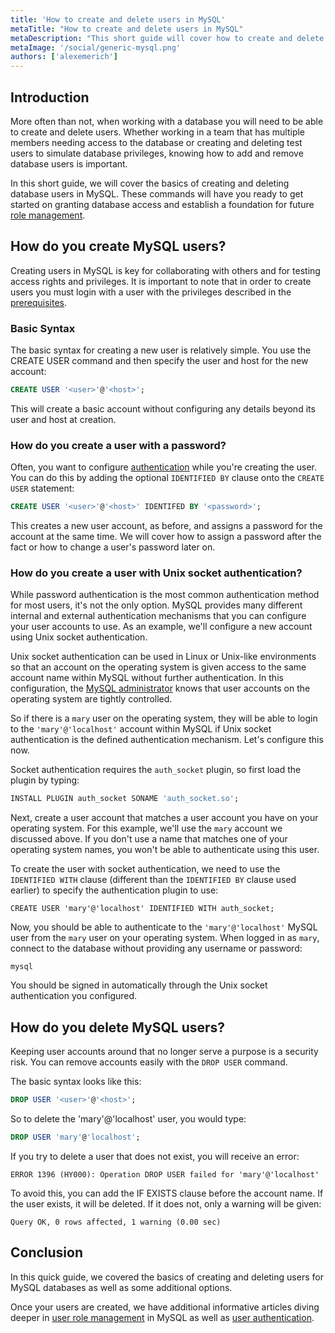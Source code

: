 ```yaml
---
title: 'How to create and delete users in MySQL'
metaTitle: "How to create and delete users in MySQL"
metaDescription: "This short guide will cover how to create and delete users in MySQL."
metaImage: '/social/generic-mysql.png'
authors: ['alexemerich']
---
```



## Introduction

More often than not, when working with a database you will need to be able to create and delete users. Whether working in a team that has multiple members needing access to the database or creating and deleting test users to simulate database privileges, knowing how to add and remove database users is important.

In this short guide, we will cover the basics of creating and deleting database users in MySQL. These commands will have you ready to get started on granting database access and establish a foundation for future [role management](/mysql/authentication-and-authorization/role-management).

## How do you create MySQL users?

Creating users in MySQL is key for collaborating with others  and for testing access rights and privileges. It is important to note that in order to create users you must login with a user with the privileges described in the [prerequisites](/mysql/authentication-and-authorization/user-management-and-authentication#prerequisites).

### Basic Syntax

The basic syntax for creating a new user is relatively simple. You use the CREATE USER command and then specify the user and host for the new account:

```sql
CREATE USER '<user>'@'<host>';
```

This will create a basic account without configuring any details beyond its user and host at creation.

### How do you create a user with a password?

Often, you want to configure [authentication](/intro/database-glossary#authentication) while you're creating the user. You can do this by adding the optional `IDENTIFIED BY` clause onto the `CREATE USER` statement:

```sql
CREATE USER '<user>'@'<host>' IDENTIFED BY '<password>';
```

This creates a new user account, as before, and assigns a password for the account at the same time. We will cover how to assign a password after the fact or how to change a user's password later on.

### How do you create a user with Unix socket authentication?

While password authentication is the most common authentication method for most users, it's not the only option. MySQL provides many different internal and external authentication mechanisms that you can configure your user accounts to use. As an example, we'll configure a new account using Unix socket authentication.

Unix socket authentication can be used in Linux or Unix-like environments so that an account on the operating system is given access to the same account name within MySQL without further authentication. In this configuration, the [MySQL administrator](/intro/database-glossary#database-administrator) knows that user accounts on the operating system are tightly controlled.

So if there is a `mary` user on the operating system, they will be able to login to the `'mary'@'localhost'` account within MySQL if Unix socket authentication is the defined authentication mechanism. Let's configure this now.

Socket authentication requires the `auth_socket` plugin, so first load the plugin by typing:

```sql
INSTALL PLUGIN auth_socket SONAME 'auth_socket.so';
```

Next, create a user account that matches a user account you have on your operating system. For this example, we'll use the `mary` account we discussed above. If you don't use a name that matches one of your operating system names, you won't be able to authenticate using this user.

To create the user with socket authentication, we need to use the `IDENTIFIED WITH` clause (different than the `IDENTIFIED BY` clause used earlier) to specify the authentication plugin to use:

```
CREATE USER 'mary'@'localhost' IDENTIFIED WITH auth_socket;
```

Now, you should be able to authenticate to the `'mary'@'localhost'` MySQL user from the `mary` user on your operating system. When logged in as `mary`, connect to the database without providing any username or password:

```
mysql
```
You should be signed in automatically through the Unix socket authentication you configured.

## How do you delete MySQL users?

Keeping user accounts around that no longer serve a purpose is a security risk. You can remove accounts easily with the `DROP USER` command.

The basic syntax looks like this:

```sql
DROP USER '<user>'@'<host>';
```

So to delete the 'mary'@'localhost' user, you would type:

```sql
DROP USER 'mary'@'localhost';
```

If you try to delete a user that does not exist, you will receive an error:

```
ERROR 1396 (HY000): Operation DROP USER failed for 'mary'@'localhost'
```

To avoid this, you can add the IF EXISTS clause before the account name. If the user exists, it will be deleted. If it does not, only a warning will be given:

```
Query OK, 0 rows affected, 1 warning (0.00 sec)
```

## Conclusion

In this quick guide, we covered the basics of creating and deleting users for MySQL databases as well as some additional options. 

Once your users are created, we have additional informative articles diving deeper in [user role management](/mysql/authentication-and-authorization/role-management) in MySQL as well as [user authentication](/mysql/authentication-and-authorization/intro-to-authn-and-authz).
